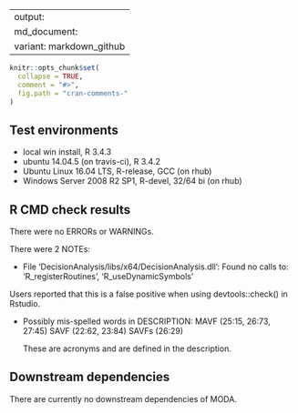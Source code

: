 
---
output:
  md_document:
    variant: markdown_github
---

<!-- cran-comments.md is generated from cran-comments.Rmd. Please edit that file -->

```r
knitr::opts_chunk$set(
  collapse = TRUE,
  comment = "#>",
  fig.path = "cran-comments-"
)
```


## Test environments
* local win install, R 3.4.3
* ubuntu 14.04.5 (on travis-ci), R 3.4.2
* Ubuntu Linux 16.04 LTS, R-release, GCC (on rhub)
* Windows Server 2008 R2 SP1, R-devel, 32/64 bi (on rhub)

## R CMD check results
There were no ERRORs or WARNINGs. 

There were 2 NOTEs:

* File 'DecisionAnalysis/libs/x64/DecisionAnalysis.dll':
  Found no calls to: 'R_registerRoutines', 'R_useDynamicSymbols'

 \newline Users reported that this is a false positive when using devtools::check() in Rstudio.
 
* Possibly mis-spelled words in DESCRIPTION:
     MAVF (25:15, 26:73, 27:45)
     SAVF (22:62, 23:84)
     SAVFs (26:29)
     
  \newline These are acronyms and are defined in the description.

## Downstream dependencies
There are currently no downstream dependencies of MODA.